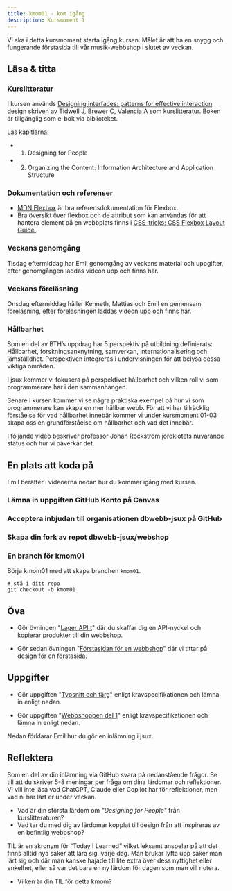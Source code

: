 ```yaml
---
title: kmom01 - kom igång
description: Kursmoment 1
---
```



Vi ska i detta kursmoment starta igång kursen. Målet är att ha en snygg och fungerande förstasida till vår musik-webbshop i slutet av veckan.

## Läsa & titta

### Kurslitteratur

I kursen används [Designing interfaces: patterns for effective interaction design](https://go.exlibris.link/zrLb9rwc) skriven av Tidwell J, Brewer C, Valencia A som kurslitteratur. Boken är tillgänglig som e-bok via biblioteket.

Läs kapitlarna:

* 1. Designing for People
* 2. Organizing the Content: Information Architecture and Application Structure



### Dokumentation och referenser

* [MDN Flexbox](https://developer.mozilla.org/en-US/docs/Learn_web_development/Core/CSS_layout/Flexbox) är bra referensdokumentation för Flexbox.
* Bra översikt över flexbox och de attribut som kan användas för att hantera element på en webbplats finns i [CSS-tricks: CSS Flexbox Layout Guide ](https://css-tricks.com/snippets/css/a-guide-to-flexbox/).



### Veckans genomgång

Tisdag eftermiddag har Emil genomgång av veckans material och uppgifter, efter genomgången laddas videon upp och finns här.



### Veckans föreläsning

Onsdag eftermiddag håller Kenneth, Mattias och Emil en gemensam föreläsning, efter föreläsningen laddas videon upp och finns här.



### Hållbarhet

Som en del av BTH’s uppdrag har 5 perspektiv på utbildning definierats: Hållbarhet, forskningsanknytning, samverkan, internationalisering och jämställdhet. Perspektiven integreras i undervisningen för att belysa dessa viktiga områden.

I jsux kommer vi fokusera på perspektivet hållbarhet och vilken roll vi som programmerare har i den sammanhangen.

Senare i kursen kommer vi se några praktiska exempel på hur vi som programmerare kan skapa en mer hållbar webb. För att vi har tillräcklig förståelse för vad hållbarhet innebär kommer vi under kursmoment 01-03 skapa oss en grundförståelse om hållbarhet och vad det innebär.

I följande video beskriver professor Johan Rockström jordklotets nuvarande status och hur vi påverkar det.

<YouTube posterQuality="max" id="8Sl28fkrozE" />



## En plats att koda på

Emil berätter i videoerna nedan hur du kommer igång med kursen.



### Lämna in uppgiften GitHub Konto på Canvas

<YouTube posterQuality="max" id="3gNqV756YBQ" />



### Acceptera inbjudan till organisationen dbwebb-jsux på GitHub

<YouTube posterQuality="max" id="Ouv-V2BjmAs" />



### Skapa din fork av repot dbwebb-jsux/webshop

<YouTube posterQuality="max" id="a3SZH1wiHYo" />



### En branch för kmom01

Börja kmom01 med att skapa branchen `kmom01`.

```shell
# stå i ditt repo
git checkout -b kmom01
```

<YouTube posterQuality="max" id="3dck6dZEMyw" />



## Öva

* Gör övningen "[Lager API:t](/kunskap/lager_apit)" där du skaffar dig en API-nyckel och kopierar produkter till din webbshop.

* Gör sedan övningen "[Förstasidan för en webbshop](/kunskap/forstasidan_for_en_webbshop)" där vi tittar på design för en förstasida.



## Uppgifter

* Gör uppgiften "[Typsnitt och färg](/uppgifter/typsnitt_och_farg)" enligt kravspecifikationen och lämna in enligt nedan.

* Gör uppgiften "[Webbshoppen del 1](/uppgifter/webbshoppen_del_1)" enligt kravspecifikationen och lämna in enligt nedan.

Nedan förklarar Emil hur du gör en inlämning i jsux.



## Reflektera

Som en del av din inlämning via GitHub svara på nedanstående frågor. Se till att du skriver 5-8 meningar per fråga om dina lärdomar och reflektioner. Vi vill inte läsa vad ChatGPT, Claude eller Copilot har för reflektioner, men vad ni har lärt er under veckan.

* Vad är din största lärdom om _"Designing for People"_ från kurslitteraturen?
* Vad tar du med dig av lärdomar kopplat till design från att inspireras av en befintlig webbshop?

TIL är en akronym för “Today I Learned” vilket leksamt anspelar på att det finns alltid nya saker att lära sig, varje dag. Man brukar lyfta upp saker man lärt sig och där man kanske hajade till lite extra över dess nyttighet eller enkelhet, eller så var det bara en ny lärdom för dagen som man vill notera.

* Vilken är din TIL för detta kmom?
